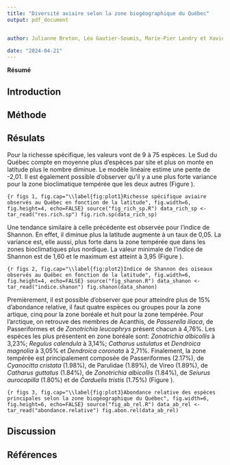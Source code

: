 ```yaml
---
title: "Diversité aviaire selon la zone biogéographique du Québec"
output: pdf_document


author: Julianne Breton, Léa Gautier-Soumis, Marie-Pier Landry et Xavier Quintal

date: "2024-04-21"
---
```

**Résumé**


## Introduction



## Méthode



## Résulats

Pour la richesse spécifique, les valeurs vont de 9 à 75 espèces. Le Sud du Québec compte en moyenne plus d'espèces par site et plus on monte en latitude plus le nombre diminue. Le modèle linéaire estime une pente de -2,01. Il est également possible d'observer qu'il y a une plus forte variance pour la zone bioclimatique tempérée que les deux autres (Figure \ref{fig:plot1}).

```{r figs 1, fig.cap="\\label{fig:plot1}Richesse spécifique aviaire observés au Québec en fonction de la latitude", fig.width=6, fig.height=4, echo=FALSE}
source("fig_rich_sp.R")
data_rich_sp <- tar_read("res.rich.sp")
fig.rich.sp(data_rich_sp)
```

Une tendance similaire à celle précédente est observée pour l'indice de Shannon. En effet, il diminue plus la latitude augmente à un taux de 0,05. La variance est, elle aussi, plus forte dans la zone tempérée que dans les zones bioclimatiques plus nordique. La valeur minimale de l'indice de Shannon est de 1,60 et le maximum est atteint à 3,95 (Figure \ref{fig:plot2}). 

```{r figs 2, fig.cap="\\label{fig:plot2}Indice de Shannon des oiseaux observés au Québec en fonction de la latitude", fig.width=6, fig.height=4, echo=FALSE}
source("fig_shanon.R")
data_shanon <- tar_read("indice.shanon")
fig.shanon(data_shanon)
```

Premièrement, il est possible d'observer que pour atteindre plus de 15% d'abondance relative, il faut quatre espèces ou groupes pour la zone artique, cinq pour la zone boréale et huit pour la zone tempérée. Pour l'arctique, on retrouve des membres de Acanthis, de *Passerella iliaca*, de Passeriformes et de *Zonotrichia leucophrys* présent chacun à 4,76%. Les espèces les plus présentent en zone boréale sont: *Zonotrichia albicollis* à 3,23%; *Regulus calendula* à 3,14%; *Catharus ustulatus* et *Dendroica magnolia* à 3,05% et *Dendroica coronata* à 2,71%. Finalement, la zone tempérée est principalement composée de Passeriformes (2.17%), de *Cyanocitta cristata* (1.98%), de Parulidae (1.89%), de Vireo (1.89%), de *Catharus guttatus* (1.84%), de *Zonotrichia albicollis* (1.84%), de *Seiurus aurocapilla* (1.80%) et de *Carduelis tristis* (1.75%) (Figure \ref{fig:plot3}).

```{r figs 3, fig.cap="\\label{fig:plot3}Abondance relative des espèces principales selon la zone biogéographique du Québec", fig.width=6, fig.height=6, echo=FALSE}
source("fig_ab_rel.R")
data_ab_rel <- tar_read("abondance.relative")
fig.abon.rel(data_ab_rel)
```

## Discussion


## Références